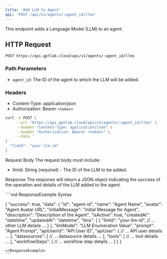 ```yaml
---
title: 'Add LLM to Agent'
api: 'POST /api/v1/agents/:agent_id/llms'
---
```


This endpoint adds a Language Model (LLM) to an agent.

## HTTP Request

`POST https://api.gptlab.cloud/api/v1/agents/:agent_id/llms`

### Path Parameters

- `agent_id`: The ID of the agent to which the LLM will be added.

### Headers

- Content-Type: application/json
- Authorization: Bearer `<token>`

<RequestExample>

```bash
curl -X POST \
     --url "https://api.gptlab.cloud/api/v1/agents/:agent_id/llms" \
     --header "Content-Type: application/json" \
     --header "Authorization: Bearer <token>" \
     --data '
{
  "llmId": "your-llm-id"
}
```
</RequestExample>

Request Body
The request body must include:

- llmId: String (required) - The ID of the LLM to be added.


Response
The response will return a JSON object indicating the success of the operation and details of the LLM added to the agent.


<ResponseExample>
````md ResponseExample Syntax

{
  "success": true,
  "data": {
    "id": "agent-id",
    "name": "Agent Name",
    "avatar": "Agent Avatar URL",
    "initialMessage": "Initial Message for Agent",
    "description": "Description of the Agent",
    "isActive": true,
    "createdAt": "datetime",
    "updatedAt": "datetime",
    "llms": [
      {
        "llmId": "your-llm-id",
        // ... other LLM details ...
      }
    ],
    "llmModel": "LLM Enumeration Value",
    "prompt": "Agent Prompt",
    "apiUserId": "API User ID",
    "apiUser": {
      // ... API user details ...
    },
    "datasources": [
      // ... datasource details ...
    ],
    "tools": [
      // ... tool details ...
    ],
    "workflowSteps": [
      // ... workflow step details ...
    ]
  }
}
````
</ResponseExample>
```
